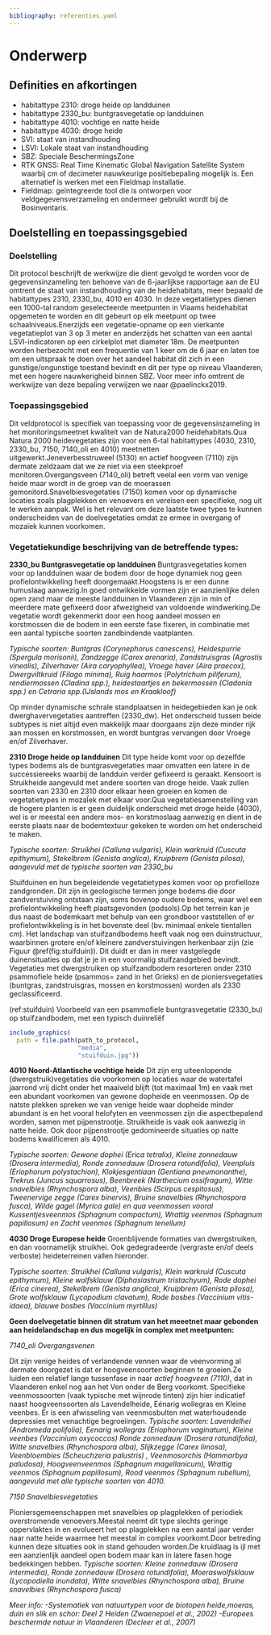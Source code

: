 ```yaml
---
bibliography: referenties.yaml
---
```


# Onderwerp

## Definities en afkortingen

```{=html}
<!--
Definities van begrippen en afkortingen die noodzakelijk zijn om dit document te begrijpen en het protocol op een gepaste manier te kunnen uitvoeren.
-->
```
-   habitattype 2310: droge heide op landduinen
-   habitattype 2330_bu: buntgrasvegetatie op landduinen
-   habitattype 4010: vochtige en natte heide
-   habitattype 4030: droge heide
-   SVI: staat van instandhouding
-   LSVI: Lokale staat van instandhouding
-   SBZ: Speciale BeschermingsZone
-   RTK GNSS: Real Time Kinematic Global Navigation Satellite System waarbij cm of decimeter nauwkeurige positiebepaling mogelijk is. Een alternatief is werken met een Fieldmap installatie.
-   Fieldmap: geïntegreerde tool die is ontworpen voor veldgegevensverzameling en ondermeer gebruikt wordt bij de Bosinventaris.

## Doelstelling en toepassingsgebied

```{=html}
<!--
Doelstelling: omschrijving in woorden waarvoor het protocol dient.
Voorbeelden wat er met de gegevens kan gedaan worden.
Probeer de doelstelling zo veel mogelijk generiek te beschrijven en vermijd projectspecifieke doelstellingen.
Toepassingsgebied: bespreek hier onder welke condities het protocol kan gebruikt worden.
-->
```
### Doelstelling

Dit protocol beschrijft de werkwijze die dient gevolgd te worden voor de gegevensinzameling ten behoeve van de 6-jaarlijkse rapportage aan de EU omtrent de staat van instandhouding van de heidehabitats, meer bepaald de habitattypes 2310, 2330_bu, 4010 en 4030.
In deze vegetatietypes dienen een 1000-tal random geselecteerde meetpunten in Vlaams heidehabitat opgemeten te worden en dit gebeurt op elk meetpunt op twee schaalniveaus.Enerzijds een vegetatie-opname op een vierkante vegetatieplot van 3 op 3 meter en anderzijds het schatten van een aantal LSVI-indicatoren op een cirkelplot met diameter 18m.
De meetpunten worden herbezocht met een frequentie van 1 keer om de 6 jaar en laten toe om een uitspraak te doen over het aandeel habitat dit zich in een gunstige/ongunstige toestand bevindt en dit per type op niveau Vlaanderen, met een hogere nauwkerigheid binnen SBZ.
Voor meer info omtrent de werkwijze van deze bepaling verwijzen we naar @paelinckx2019.

### Toepassingsgebied

Dit veldprotocol is specifiek van toepassing voor de gegevensinzameling in het monitoringsmeetnet kwaliteit van de Natura2000 heidehabitats.Qua Natura 2000 heidevegetaties zijn voor een 6-tal habitattypes (4030, 2310, 2330_bu, 7150, 7140_oli en 4010) meetnetten uitgewerkt.Jeneverbesstruweel (5130) en actief hoogveen (7110) zijn dermate zeldzaam dat we ze niet via een steekproef monitoren.Overgangsveen (7140_oli) betreft veelal een vorm van venige heide maar wordt in de groep van de moerassen gemonitord.Snavelbiesvegetaties (7150) komen voor op dynamische locaties zoals plagplekken en venoevers en vereisen een specifieke, nog uit te werken aanpak.
Wel is het relevant om deze laatste twee types te kunnen onderscheiden van de doelvegetaties omdat ze ermee in overgang of mozaïek kunnen voorkomen.

### Vegetatiekundige beschrijving van de betreffende types:

**2330_bu Buntgrasvegetatie op landduinen** Buntgrasvegetaties komen voor op landduinen waar de bodem door de hoge dynamiek nog geen profielontwikkeling heeft doorgemaakt.Hoogstens is er een dunne humuslaag aanwezig.In goed ontwikkelde vormen zijn er aanzienlijke delen open zand maar de meeste landduinen in Vlaanderen zijn in min of meerdere mate gefixeerd door afwezigheid van voldoende windwerking.De vegetatie wordt gekenmerkt door een hoog aandeel mossen en korstmossen die de bodem in een eerste fase fixeren, in combinatie met een aantal typische soorten zandbindende vaatplanten.

*Typische soorten: Buntgras (Corynephorus canescens), Heidespurrie (Spergula morisonii), Zandzegge (Carex arenaria), Zandstruisgras (Agrostis vinealis), Zilverhaver (Aira caryophyllea), Vroege haver (Aira praecox), Dwergviltkruid (Filago minima), Ruig haarmos (Polytrichum piliferum), rendiermossen (Cladina spp.), heidestaartjes en bekermossen (Cladonia spp.) en Cetraria spp.(IJslands mos en Kraakloof)*

Op minder dynamische schrale standplaatsen in heidegebieden kan je ook dwerghavervegetaties aantreffen (2330_dw).
Het onderscheid tussen beide subtypes is niet altijd even makkelijk maar doorgaans zijn deze minder rijk aan mossen en korstmossen, en wordt buntgras vervangen door Vroege en/of Zilverhaver.

**2310 Droge heide op landduinen** Dit type heide komt voor op dezelfde types bodems als de buntgrasvegetaties maar omvatten een latere in de successiereeks waarbij de landduin verder gefixeerd is geraakt.
Kensoort is Struikheide aangevuld met andere soorten van droge heide.
Vaak zullen soorten van 2330 en 2310 door elkaar heen groeien en komen de vegetatietypes in mozaÏek met elkaar voor.Qua vegetatiesamenstelling van de hogere planten is er geen duidelijk onderscheid met droge heide (4030), wel is er meestal een andere mos- en korstmoslaag aanwezig en dient in de eerste plaats naar de bodemtextuur gekeken te worden om het onderscheid te maken.

*Typische soorten: Struikhei (Calluna vulgaris), Klein warkruid (Cuscuta epithymum), Stekelbrem (Genista anglica), Kruipbrem (Genista pilosa), aangevuld met de typische soorten van 2330_bu*

Stuifduinen en hun begeleidende vegetatietypes komen voor op profielloze zandgronden.
Dit zijn in geologische termen jonge bodems die door zandverstuiving ontstaan zijn, soms bovenop oudere bodems, waar wel een profielontwikkeling heeft plaatsgevonden (podsols).Op het terrein kan je dus naast de bodemkaart met behulp van een grondboor vaststellen of er profielontwikkeling is in het bovenste deel (bv. minimaal enkele tientallen cm).
Het landschap van stuifzandbodems heeft vaak nog een duinstructuur, waarbinnen grotere en/of kleinere zandverstuivingen herkenbaar zijn (zie Figuur \@ref(fig:stuifduin)).
Dit duidt er dan in meer vastgelegde duinensituaties op dat je je in een voormalig stuifzandgebied bevindt.
Vegetaties met dwergstruiken op stuifzandbodem resorteren onder 2310 psammofiele heide (psammos= zand in het Grieks) en de pioniersvegetaties (buntgras, zandstruisgras, mossen en korstmossen) worden als 2330 geclassificeerd.

(ref:stuifduin) Voorbeeld van een psammofiele buntgrasvegetatie (2330_bu) op stuifzandbodem, met een typisch duinreliëf

```r
include_graphics(
  path = file.path(path_to_protocol,
                   "media",
                   "stuifduin.jpg"))
```

**4010 Noord-Atlantische vochtige heide** Dit zijn erg uiteenlopende (dwergstruik)vegetaties die voorkomen op locaties waar de watertafel jaarrond vrij dicht onder het maaiveld blijft (tot maximaal 1m) en vaak met een abundant voorkomen van gewone dopheide en veenmossen.
Op de natste plekken spreken we van venige heide waar dopheide minder abundant is en het vooral helofyten en veenmossen zijn die aspectbepalend worden, samen met pijpenstrootje.
Struikheide is vaak ook aanwezig in natte heide.
Ook door pijpenstrootje gedomineerde situaties op natte bodems kwalificeren als 4010.

*Typische soorten: Gewone dophei (Erica tetralix), Kleine zonnedauw (Drosera intermedia), Ronde zonnedauw (Drosera rotundifolia), Veenpluis (Eriophorum polystachion), Klokjesgentiaan (Gentiana pneumonanthe), Trekrus (Juncus squarrosus), Beenbreek (Narthecium ossifragum), Witte snavelbies (Rhynchospora alba), Veenbies (Scirpus cespitosus), Tweenervige zegge (Carex binervis), Bruine snavelbies (Rhynchospora fusca), Wilde gagel (Myrica gale) en qua veenmossen vooral Kussentjesveenmos (Sphagnum compactum), Wrattig veenmos (Sphagnum papillosum) en Zacht veenmos (Sphagnum tenellum)*

**4030 Droge Europese heide** Groenblijvende formaties van dwergstruiken, en dan voornamelijk struikhei.
Ook gedegradeerde (vergraste en/of deels verboste) heideterreinen vallen hieronder.

*Typische soorten: Struikhei (Calluna vulgaris), Klein warkruid (Cuscuta epithymum), Kleine wolfsklauw (Diphasiastrum tristachyum), Rode dophei (Erica cinerea), Stekelbrem (Genista anglica), Kruipbrem (Genista pilosa), Grote wolfsklauw (Lycopodium clavatum), Rode bosbes (Vaccinium vitis-idaea), blauwe bosbes (Vaccinium myrtillus)*

**Geen doelvegetatie binnen dit stratum van het meeetnet maar gebonden aan heidelandschap en dus mogelijk in complex met meetpunten:**

*7140_oli Overgangsvenen*

Dit zijn venige heides of verlandende vennen waar de veenvorming al dermate doorgezet is dat er hoogveensoorten beginnen te groeien.Ze luiden een relatief lange tussenfase in naar *actief hoogveen (7110)*, dat in Vlaanderen enkel nog aan het Ven onder de Berg voorkomt.
Specifieke veenmossoorten (vaak typische met wijnrode tinten) zijn hier indicatief naast hoogveensoorten als Lavendelheide, Eénarig wollegras en Kleine veenbes.
Er is een afwisseling van veenmosbulten met waterhoudende depressies met venachtige begroeiingen.
*Typische soorten: Lavendelhei (Andromeda polifolia), Eenarig wollegras (Eriophorum vaginatum), Kleine veenbes (Vaccinium oxycoccos) Ronde zonnedauw (Drosera rotundifolia), Witte snavelbies (Rhynchospora alba), Slijkzegge (Carex limosa), Veenbloembies (Scheuchzeria palustris) , Veenmosorchis (Hammarbya paludosa), Hoogveenveenmos (Sphagnum magellanicum), Wrattig veenmos (Sphagnum papillosum), Rood veenmos (Sphagnum rubellum), aangevuld met alle typische soorten van 4010.*

*7150 Snavelbiesvegetaties*

Pioniersgemeenschappen met snavelbies op plagplekken of periodiek overstromende venoevers.Meestal neemt dit type slechts geringe oppervlaktes in en evolueert het op plagplekken na een aantal jaar verder naar natte heide waarmee het meestal in complex voorkomt.Door betreding kunnen deze situaties ook in stand gehouden worden.De kruidlaag is ijl met een aanzienlijk aandeel open bodem maar kan in latere fasen hoge bedekkingen hebben.
*Typische soorten: Kleine zonnedauw (Drosera intermedia), Ronde zonnedauw (Drosera rotundifolia), Moeraswolfsklauw (Lycopodiella inundata), Witte snavelbies (Rhynchospora alba), Bruine snavelbies (Rhynchospora fusca)*

*Meer info:* *-Systematiek van natuurtypen voor de biotopen heide,moeras, duin en slik en schor: Deel 2 Heiden (Zwaenepoel et al., 2002)* *-Europees beschermde natuur in Vlaanderen (Decleer et al., 2007)*

